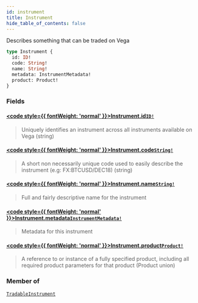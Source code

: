 ```yaml
---
id: instrument
title: Instrument
hide_table_of_contents: false
---
```








Describes something that can be traded on Vega

```graphql
type Instrument {
  id: ID!
  code: String!
  name: String!
  metadata: InstrumentMetadata!
  product: Product!
}
```


### Fields

#### [<code style={{ fontWeight: 'normal' }}>Instrument.<b>id</b></code>](#)<Bullet />[`ID!`](/testnet/api/graphql/scalars/id) <Badge class="secondary" text="non-null"/> <Badge class="secondary" text="scalar"/>
> Uniquely identifies an instrument across all instruments available on Vega (string)
> 

#### [<code style={{ fontWeight: 'normal' }}>Instrument.<b>code</b></code>](#)<Bullet />[`String!`](/testnet/api/graphql/scalars/string) <Badge class="secondary" text="non-null"/> <Badge class="secondary" text="scalar"/>
> A short non necessarily unique code used to easily describe the instrument (e.g: FX:BTCUSD/DEC18) (string)
> 

#### [<code style={{ fontWeight: 'normal' }}>Instrument.<b>name</b></code>](#)<Bullet />[`String!`](/testnet/api/graphql/scalars/string) <Badge class="secondary" text="non-null"/> <Badge class="secondary" text="scalar"/>
> Full and fairly descriptive name for the instrument
> 

#### [<code style={{ fontWeight: 'normal' }}>Instrument.<b>metadata</b></code>](#)<Bullet />[`InstrumentMetadata!`](/testnet/api/graphql/objects/instrument-metadata) <Badge class="secondary" text="non-null"/> <Badge class="secondary" text="object"/>
> Metadata for this instrument
> 

#### [<code style={{ fontWeight: 'normal' }}>Instrument.<b>product</b></code>](#)<Bullet />[`Product!`](/testnet/api/graphql/unions/product) <Badge class="secondary" text="non-null"/> <Badge class="secondary" text="union"/>
> A reference to or instance of a fully specified product, including all required product parameters for that product (Product union)
> 



### Member of

[`TradableInstrument`](/testnet/api/graphql/objects/tradable-instrument)  <Badge class="secondary" text="object"/>



